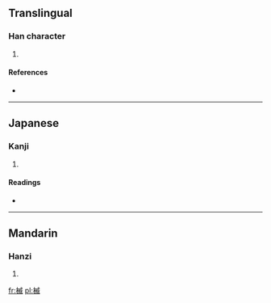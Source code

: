 ==Translingual==

===Han character===
{{Han char|rn=75|rad=木|as=09|sn=13|four=|canj=木戈竹女 (DIHV)}}

# {{defn|Han|sort=木09}}

====References====
* {{Han ref|kx=0541.140|dkj=15177|dj=0929.040|hdz=21246.010|uh=6972|ud=26994}}

----

==Japanese==

===Kanji===
{{ja-kanji|grade=|rs=木09}}

# {{defn|Japanese|sort=木09}}

====Readings====
* {{ja-readings|on=[[い]] (i)|kun=[[おまる]] (omaru), [[おかわ]] (okawa), [[とい]] (toi)}}

----

==Mandarin==

===Hanzi===
{{cmn-hanzi|pin=[[jiē]] ([[jie1]]), [[wēi]] ([[wei1]])|wg=chieh<sup>1</sup>, wei<sup>1</sup>}}

# {{defn|Mandarin|sort=木09}}

[[fr:楲]]
[[pl:楲]]